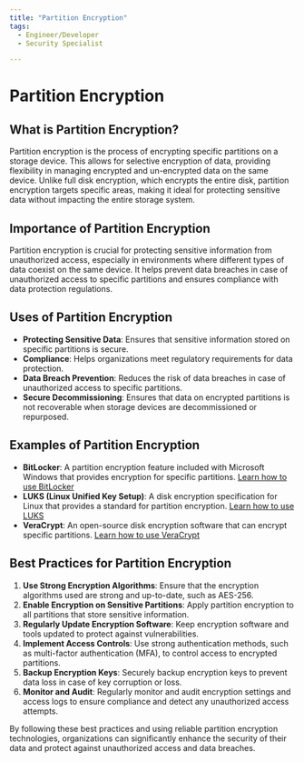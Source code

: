 ```yaml
---
title: "Partition Encryption"
tags:
  - Engineer/Developer
  - Security Specialist

---
```



<TagProvider>
<TagFilter />

# Partition Encryption

<TagList tags={frontmatter.tags} />
<AttributionList contributors={frontmatter.contributors} />

## What is Partition Encryption?

Partition encryption is the process of encrypting specific partitions on a storage device. This allows for selective encryption of data, providing flexibility in managing encrypted and un-encrypted data on the same device. Unlike full disk encryption, which encrypts the entire disk, partition encryption targets specific areas, making it ideal for protecting sensitive data without impacting the entire storage system.

## Importance of Partition Encryption

Partition encryption is crucial for protecting sensitive information from unauthorized access, especially in environments where different types of data coexist on the same device. It helps prevent data breaches in case of unauthorized access to specific partitions and ensures compliance with data protection regulations.

## Uses of Partition Encryption

- **Protecting Sensitive Data**: Ensures that sensitive information stored on specific partitions is secure.
- **Compliance**: Helps organizations meet regulatory requirements for data protection.
- **Data Breach Prevention**: Reduces the risk of data breaches in case of unauthorized access to specific partitions.
- **Secure Decommissioning**: Ensures that data on encrypted partitions is not recoverable when storage devices are decommissioned or repurposed.

## Examples of Partition Encryption

- **BitLocker**: A partition encryption feature included with Microsoft Windows that provides encryption for specific partitions. [Learn how to use BitLocker](https://docs.microsoft.com/en-us/windows/security/information-protection/bitlocker/bitlocker-overview)
- **LUKS (Linux Unified Key Setup)**: A disk encryption specification for Linux that provides a standard for partition encryption. [Learn how to use LUKS](https://gitlab.com/cryptsetup/cryptsetup/-/wikis/FrequentlyAskedQuestions)
- **VeraCrypt**: An open-source disk encryption software that can encrypt specific partitions. [Learn how to use VeraCrypt](https://www.veracrypt.fr/en/Documentation.html)

## Best Practices for Partition Encryption

1. **Use Strong Encryption Algorithms**: Ensure that the encryption algorithms used are strong and up-to-date, such as AES-256.
2. **Enable Encryption on Sensitive Partitions**: Apply partition encryption to all partitions that store sensitive information.
3. **Regularly Update Encryption Software**: Keep encryption software and tools updated to protect against vulnerabilities.
4. **Implement Access Controls**: Use strong authentication methods, such as multi-factor authentication (MFA), to control access to encrypted partitions.
5. **Backup Encryption Keys**: Securely backup encryption keys to prevent data loss in case of key corruption or loss.
6. **Monitor and Audit**: Regularly monitor and audit encryption settings and access logs to ensure compliance and detect any unauthorized access attempts.

By following these best practices and using reliable partition encryption technologies, organizations can significantly enhance the security of their data and protect against unauthorized access and data breaches.

</TagProvider>